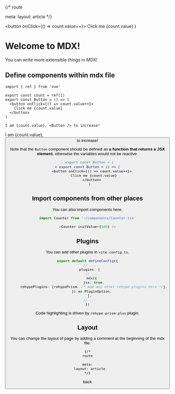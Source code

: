 {/*
route

meta:
  layout: article
*/}


  <button onClick={() => count.value++}>
    Click me {count.value}
  </button>
)

# Welcome to MDX!

You can write more extensible things in MDX!

## Define components within mdx file

```tsx {4-8}
import { ref } from 'vue'

export const count = ref(1)
export const Button = () => (
  <button onClick={() => count.value++}>
    Click me {count.value}
  </button>
)

I am {count.value}, <Button /> to increase!
```

I am {count.value}, <Button /> to increase!

Note that the `Button` component should be defined as **a function that returns a JSX element**, 
otherwise the variables would not be _reactive_. 

```diff
- export const Button = (
+ export const Button = () => (
    <button onClick={() => count.value++}>
      Click me {count.value}
    </button>
  )
```

## Import components from other places

You can also import components here.

```ts
import Counter from '~/components/Counter.tsx'

<Counter initValue={100} />
```

<Counter initValue={100} />

## Plugins

You can add other plugins in `vite.config.ts`.

```ts
export default defineConfig({
  // ...
  plugins: [
    // ...
    mdx({
      jsx: true,
      rehypePlugins: [rehypePrism, /* add any other rehype plugins here */],
    }) as PluginOption,
  ],
  // ...
})
```

Code highlighting is driven by `rehype-prism-plus` plugin.

## Layout

You can change the layout of page by adding a comment at the beginning of the mdx file.

```tsx
{/*
route

meta:
  layout: article
*/}
```


<RouterLink to="/" class="op-80">back</RouterLink>
